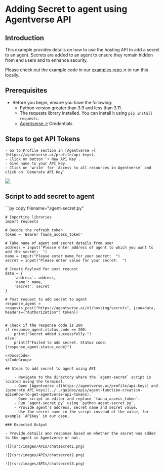 
# Adding Secret to agent using Agentverse API

## Introduction

This example provides details on how to use the hosting API to add a secret to an agent. Secrets are added to an agent to ensure they remain hidden from end users and to enhance security.

Please check out the example code in our [examples repo ↗️](https://github.com/fetchai/uAgent-Examples/blob/main/1-uagents/examples/intermediate/agent-secret-api/agent-secret.py) to run this locally.

## Prerequisites

- Before you begin, ensure you have the following:  
    - Python version greater than 3.9 and less than 3.11.
    - The requests library installed. You can install it using `pip install requests`.
    - [Agentverse ↗️](https://agentverse.ai/) Credentials.

## Steps to get API Tokens 

    - Go to Profile section in [Agentverse ↗️](https://agentverse.ai/profile/api-keys).
    - Click on button `+ New API Key`.
    - Give name to your API key.
    - Click on `write` for `Access to all resources in Agentverse` and click on `Generate API Key`

![](src/images/APIs/APIKey.png)

## Script to add secret to agent

<GithubCodeSegment digest="1f413aedf3fa84835346df1574e18ed2">
    <CodeSegment
        path="https://github.com/fetchai/uAgent-Examples/blob/main/1-uagents/examples/intermediate/agent-secret-api/agent-secret.py"
        lineStart={1}
        lineEnd={27}
        hosted={true}
    />
</GithubCodeSegment>
<CodeGroup dynamic hasCopy isLocalHostedFile digest='1f413aedf3fa84835346df1574e18ed2'>

<DocsCode local={true}>
	```py copy filename="agent-secret.py"

	# Importing libraries
	import requests
	 
	# Decode the refresh token
	token = 'Bearer fauna_access_token'
	 
	# Take name of agent and secret details from user
	address = input('Please enter address of agent to which you want to add the secret:  ')
	name = input("Please enter name for your secret:  ")
	secret = input("Please enter value for your secret:  ")
	 
	# Create Payload for post request
	data = {
	    'address': address,
	    'name': name,
	    'secret': secret
	}
	 
	# Post request to add secret to agent
	response_agent = requests.post("https://agentverse.ai/v1/hosting/secrets", json=data, headers={"Authorization": token})
	 
	 
	# Check if the response code is 200
	if response_agent.status_code == 200:
	    print("Secret added successfully.")
	else:
	    print(f"Failed to add secret. Status code: {response_agent.status_code}")

```
</DocsCode>
</CodeGroup>

## Steps to add secret to agent using API

    - Navigate to the directory where the `agent-secret` script is located using the terminal.
    - Open [Agentverse ↗️](https://agentverse.ai/profile/api-keys) and [generate API keys](../../guides/apis/agent-function-creation-apis#how-to-get-agentverse-api-tokens).
    - Open script in editor and replace `fauna_access_token`.
    - Run `agent-secret.py` using `python agent-secret.py`.
    - Provide agent's address, secret name and secret value.
    - Use the secret name in the script instead of the value, for example `APIKey` in our case.

### Expected Output

- Provide details and response based on whether the secret was added to the agent in Agentverse or not.

![](src/images/APIs/chatsecret1.png)

![](src/images/APIs/chatsecret2.png)

![](src/images/APIs/chatsecret3.png)
